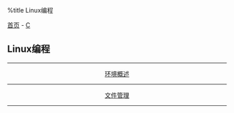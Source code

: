 %title Linux编程

[[../../../index|首页]] - [[../index|C]]
==Linux编程==
----
<center>
[[base|环境概述]]
----
[[file|文件管理]]
</center>
----
